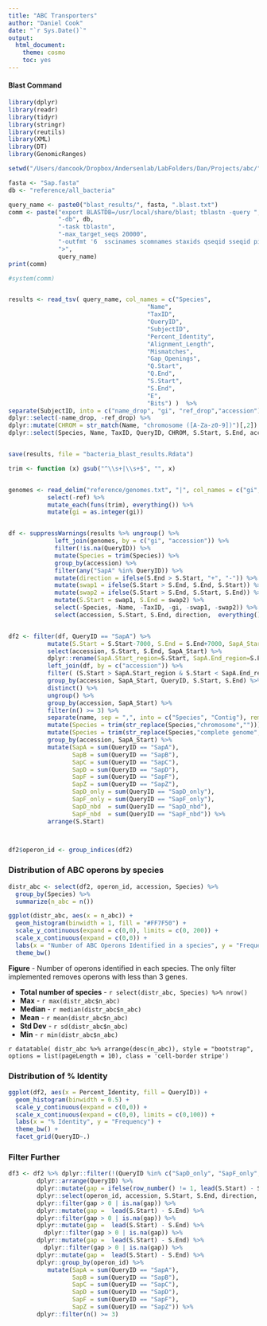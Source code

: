 ```yaml
---
title: "ABC Transporters"
author: "Daniel Cook"
date: "`r Sys.Date()`"
output: 
  html_document:
    theme: cosmo
    toc: yes
---
```


#### Blast Command

```r
library(dplyr)
library(readr)
library(tidyr)
library(stringr)
library(reutils)
library(XML)
library(DT)
library(GenomicRanges)

setwd("/Users/dancook/Dropbox/Andersenlab/LabFolders/Dan/Projects/abc/")

fasta <- "Sap.fasta"
db <- "reference/all_bacteria"

query_name <- paste0("blast_results/", fasta, ".blast.txt")
comm <- paste("export BLASTDB=/usr/local/share/blast; tblastn -query ", fasta,
              "-db", db, 
              "-task tblastn",
              "-max_target_seqs 20000",
              "-outfmt '6  sscinames scomnames staxids qseqid sseqid pident length mismatch gapopen qstart qend sstart send evalue bitscore'",
              ">",
              query_name)
print(comm)
```

```r
#system(comm)


results <- read_tsv( query_name, col_names = c("Species",
                                       "Name",
                                       "TaxID",
                                       "QueryID",
                                       "SubjectID",
                                       "Percent_Identity",
                                       "Alignment_Length",
                                       "Mismatches",
                                       "Gap_Openings",
                                       "Q.Start",
                                       "Q.End",
                                       "S.Start",
                                       "S.End",
                                       "E",
                                       "Bits") )  %>%
separate(SubjectID, into = c("name_drop", "gi", "ref_drop","accession"), sep = "\\|", extra = "drop", convert = T) %>%
dplyr::select(-name_drop, -ref_drop) %>%
dplyr::mutate(CHROM = str_match(Name, "chromosome ([A-Za-z0-9])")[,2]) %>%
dplyr::select(Species, Name, TaxID, QueryID, CHROM, S.Start, S.End, accession,  everything()) 


save(results, file = "bacteria_blast_results.Rdata")

trim <- function (x) gsub("^\\s+|\\s+$", "", x)


genomes <- read_delim("reference/genomes.txt", "|", col_names = c("gi", "ref", "accession", "name")) %>%
           select(-ref) %>%
           mutate_each(funs(trim), everything()) %>%
           mutate(gi = as.integer(gi))


df <- suppressWarnings(results %>% ungroup() %>% 
             left_join(genomes, by = c("gi", "accession")) %>%
             filter(!is.na(QueryID)) %>%
             mutate(Species = trim(Species)) %>%
             group_by(accession) %>%
             filter(any("SapA" %in% QueryID)) %>%
             mutate(direction = ifelse(S.End > S.Start, "+", "-")) %>%
             mutate(swap1 = ifelse(S.Start > S.End, S.End, S.Start)) %>%
             mutate(swap2 = ifelse(S.Start > S.End, S.Start, S.End)) %>%
             mutate(S.Start = swap1, S.End = swap2) %>%
             select(-Species, -Name, -TaxID, -gi, -swap1, -swap2)) %>%
             select(accession, S.Start, S.End, direction,  everything())


df2 <- filter(df, QueryID == "SapA") %>%
           mutate(S.Start = S.Start-7000, S.End = S.End+7000, SapA_Start = S.Start) %>%
           select(accession, S.Start, S.End, SapA_Start) %>%
           dplyr::rename(SapA.Start_region=S.Start, SapA.End_region=S.End) %>%
           left_join(df, by = c("accession")) %>%
           filter( (S.Start > SapA.Start_region & S.Start < SapA.End_region) ) %>%
           group_by(accession, SapA_Start, QueryID, S.Start, S.End) %>%
           distinct() %>%
           ungroup() %>%
           group_by(accession, SapA_Start) %>%
           filter(n() >= 3) %>%
           separate(name, sep = ",", into = c("Species", "Contig"), remove = F, extra = "drop") %>%
           mutate(Species = trim(str_replace(Species,"chromosome",""))) %>%
           mutate(Species = trim(str_replace(Species,"complete genome",""))) %>%
           group_by(accession, SapA_Start) %>%         
           mutate(SapA = sum(QueryID == "SapA"),
                  SapB = sum(QueryID == "SapB"),
                  SapC = sum(QueryID == "SapC"),
                  SapD = sum(QueryID == "SapD"),
                  SapF = sum(QueryID == "SapF"),
                  SapZ = sum(QueryID == "SapZ"), 
                  SapD_only = sum(QueryID == "SapD_only"),
                  SapF_only = sum(QueryID == "SapF_only"),
                  SapD_nbd  = sum(QueryID == "SapD_nbd"),
                  SapF_nbd  = sum(QueryID == "SapF_nbd")) %>%
           arrange(S.Start)



df2$operon_id <- group_indices(df2)


```

### Distribution of ABC operons by species

```r

distr_abc <- select(df2, operon_id, accession, Species) %>%
  group_by(Species) %>%
  summarize(n_abc = n())

ggplot(distr_abc, aes(x = n_abc)) +
  geom_histogram(binwidth = 1, fill = "#FF7F50") +
  scale_y_continuous(expand = c(0,0), limits = c(0, 200)) +
  scale_x_continuous(expand = c(0,0)) +
  labs(x = "Number of ABC Operons Identified in a species", y = "Frequency") +
  theme_bw()

```

__Figure__ - Number of operons identified in each species. The only filter implemented removes operons with less than 3 genes.

* __Total number of species__ - `r select(distr_abc, Species) %>% nrow()`
* __Max__ - `r max(distr_abc$n_abc)`
* __Median__ - `r median(distr_abc$n_abc)`
* __Mean__ - `r mean(distr_abc$n_abc)`
* __Std Dev__ - `r sd(distr_abc$n_abc)`
* __Min__ - `r min(distr_abc$n_abc)`


`r datatable( distr_abc %>% arrange(desc(n_abc)), style = "bootstrap", options = list(pageLength = 10), class = 'cell-border stripe')`

### Distribution of % Identity

```r


ggplot(df2, aes(x = Percent_Identity, fill = QueryID)) +
  geom_histogram(binwidth = 0.5) +
  scale_y_continuous(expand = c(0,0)) +
  scale_x_continuous(expand = c(0,0), limits = c(0,100)) +
  labs(x = "% Identity", y = "Frequency") +
  theme_bw() +
  facet_grid(QueryID~.)


```

### Filter Further

```r

df3 <- df2 %>% dplyr::filter(!(QueryID %in% c("SapD_only", "SapF_only", "SapD_nbd", "SapF_nbd"))) %>%
        dplyr::arrange(QueryID) %>%
        dplyr::mutate(gap = ifelse(row_number() != 1, lead(S.Start) - S.End, NA)) %>%
        dplyr::select(operon_id, accession, S.Start, S.End, direction, gap, everything()) %>%
        dplyr::filter(gap > 0 | is.na(gap)) %>%
        dplyr::mutate(gap =  lead(S.Start) - S.End) %>%  
        dplyr::filter(gap > 0 | is.na(gap)) %>%
        dplyr::mutate(gap =  lead(S.Start) - S.End) %>% 
          dplyr::filter(gap > 0 | is.na(gap)) %>%
        dplyr::mutate(gap =  lead(S.Start) - S.End) %>% 
          dplyr::filter(gap > 0 | is.na(gap)) %>%
        dplyr::mutate(gap =  lead(S.Start) - S.End) %>% 
        dplyr::group_by(operon_id) %>%
           mutate(SapA = sum(QueryID == "SapA"),
                  SapB = sum(QueryID == "SapB"),
                  SapC = sum(QueryID == "SapC"),
                  SapD = sum(QueryID == "SapD"),
                  SapF = sum(QueryID == "SapF"),
                  SapZ = sum(QueryID == "SapZ")) %>%
        dplyr::filter(n() >= 3)
 

```